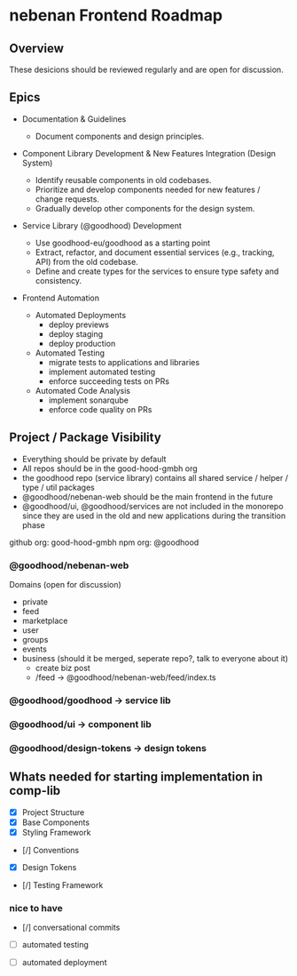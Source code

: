 
nebenan Frontend Roadmap
====
## Overview

These desicions should be reviewed regularly and are open for discussion.

## Epics

* Documentation & Guidelines
    * Document components and design principles.
* Component Library Development & New Features Integration (Design System)
  * Identify reusable components in old codebases.
  * Prioritize and develop components needed for new features / change requests.
  * Gradually develop other components for the design system.

* Service Library (@goodhood) Development
    * Use goodhood-eu/goodhood as a starting point
    * Extract, refactor, and document essential services (e.g., tracking, API) from the old codebase.
    * Define and create types for the services to ensure type safety and consistency.
* Frontend Automation
    * Automated Deployments
        * deploy previews
        * deploy staging
        * deploy production
    * Automated Testing
        * migrate tests to applications and libraries
        * implement automated testing
        * enforce succeeding tests on PRs
    * Automated Code Analysis
        * implement sonarqube
        * enforce code quality on PRs

## Project / Package Visibility

* Everything should be private by default
* All repos should be in the good-hood-gmbh org
* the goodhood repo (service library) contains all shared service / helper / type / util packages
* @goodhood/nebenan-web should be the main frontend in the future
* @goodhood/ui, @goodhood/services are not included in the monorepo since they are used in the old and new applications during the transition phase


github org: good-hood-gmbh
npm org: @goodhood

### @goodhood/nebenan-web
Domains (open for discussion)
* private
* feed
* marketplace
* user
* groups
* events
* business (should it be merged, seperate repo?, talk to everyone about it)
  * create biz post
  * /feed -> @goodhood/nebenan-web/feed/index.ts


### @goodhood/goodhood -> service lib

### @goodhood/ui -> component lib

### @goodhood/design-tokens -> design tokens

## Whats needed for starting implementation in comp-lib

* [x] Project Structure
* [x] Base Components
* [x] Styling Framework
* [/] Conventions
* [x] Design Tokens
* [/] Testing Framework


###  nice to have
* [/] conversational commits
* [ ] automated testing
* [ ] automated deployment



